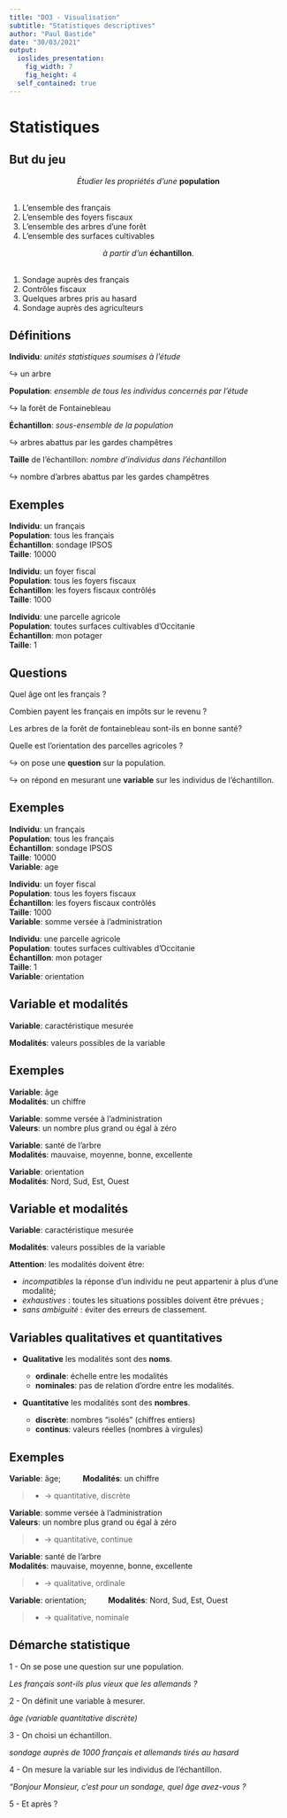 ```yaml
---
title: "DO3 - Visualisation"
subtitle: "Statistiques descriptives"
author: "Paul Bastide"
date: "30/03/2021"
output:
  ioslides_presentation:
    fig_width: 7
    fig_height: 4
  self_contained: true
---
```


<!-- ************************************************************************ -->
# Statistiques
<!-- ************************************************************************ -->

## But du jeu {.build}

<center>
*Étudier les propriétés d'une* **population**  
$~$
</center>

1. L'ensemble des français
2. L'ensemble des foyers fiscaux
3. L'ensemble des arbres d'une forêt
4. L'ensemble des surfaces cultivables

<center>
*à partir d'un* **échantillon**.  
$~$
</center>

1. Sondage auprès des français
2. Contrôles fiscaux
3. Quelques arbres pris au hasard
4. Sondage auprès des agriculteurs

## Définitions {.build}

**Individu**: *unités statistiques soumises à l'étude*

$\hookrightarrow$ un arbre

**Population**: *ensemble de tous les individus concernés par l'étude*

$\hookrightarrow$ la forêt de Fontainebleau

**Échantillon**: *sous-ensemble de la population*

$\hookrightarrow$ arbres abattus par les gardes champêtres

**Taille** de l'échantillon: *nombre d'individus dans l'échantillon*

$\hookrightarrow$ nombre d'arbres abattus par les gardes champêtres

## Exemples {.build}

**Individu**: un français  
**Population**: tous les français  
**Échantillon**: sondage IPSOS  
**Taille**: 10000  

**Individu**: un foyer fiscal  
**Population**: tous les foyers fiscaux  
**Échantillon**: les foyers fiscaux contrôlés  
**Taille**: 1000  

**Individu**: une parcelle agricole  
**Population**: toutes surfaces cultivables d'Occitanie  
**Échantillon**: mon potager  
**Taille**: 1  

## Questions {.build}

Quel âge ont les français ?

Combien payent les français en impôts sur le revenu ?

Les arbres de la forêt de fontainebleau sont-ils en bonne santé?

Quelle est l'orientation des parcelles agricoles ?

$\hookrightarrow$ on pose une **question** sur la population.

$\hookrightarrow$ on répond en mesurant une **variable** sur les individus de l'échantillon.

## Exemples {.build}

**Individu**: un français  
**Population**: tous les français  
**Échantillon**: sondage IPSOS  
**Taille**: 10000  
**Variable**: age

**Individu**: un foyer fiscal  
**Population**: tous les foyers fiscaux  
**Échantillon**: les foyers fiscaux contrôlés  
**Taille**: 1000  
**Variable**: somme versée à l'administration

**Individu**: une parcelle agricole  
**Population**: toutes surfaces cultivables d'Occitanie  
**Échantillon**: mon potager  
**Taille**: 1  
**Variable**: orientation

## Variable et modalités {.build}

**Variable**: caractéristique mesurée

**Modalités**: valeurs possibles de la variable

## Exemples {.build}

**Variable**: âge  
**Modalités**: un chiffre  

**Variable**: somme versée à l'administration  
**Valeurs**: un nombre plus grand ou égal à zéro

**Variable**: santé de l'arbre   
**Modalités**: mauvaise, moyenne, bonne, excellente

**Variable**: orientation  
**Modalités**: Nord, Sud, Est, Ouest

## Variable et modalités 

**Variable**: caractéristique mesurée

**Modalités**: valeurs possibles de la variable

**Attention**: les modalités doivent être:

* *incompatibles* la réponse d'un individu ne peut appartenir à plus d'une modalité;
* *exhaustives* : toutes les situations possibles doivent être prévues ;
* *sans ambiguité* : éviter des erreurs de classement.

## Variables qualitatives et quantitatives

* **Qualitative** les modalités sont des **noms**.

  - **ordinale**: échelle entre les modalités
  - **nominales**: pas de relation d'ordre entre les modalités.

* **Quantitative** les modalités sont des **nombres**.

  - **discrète**: nombres "isolés" (chiffres entiers)
  - **continus**: valeurs réelles (nombres à virgules)
  
## Exemples

**Variable**: âge; $\qquad$ **Modalités**: un chiffre  

>* $\to$ quantitative, discrète

**Variable**: somme versée à l'administration  
**Valeurs**: un nombre plus grand ou égal à zéro

>* $\to$ quantitative, continue

**Variable**: santé de l'arbre   
**Modalités**: mauvaise, moyenne, bonne, excellente

>* $\to$ qualitative, ordinale

**Variable**: orientation; $\qquad$ **Modalités**: Nord, Sud, Est, Ouest

>* $\to$ qualitative, nominale
  
## Démarche statistique {.build}

1 - On se pose une question sur une population.

*Les français sont-ils plus vieux que les allemands ?*

2 - On définit une variable à mesurer.

*âge (variable quantitative discrète)*

3 - On choisi un échantillon.

*sondage auprès de 1000 français et allemands tirés au hasard*

4 - On mesure la variable sur les individus de l'échantillon.

*"Bonjour Monsieur, c'est pour un sondage, quel âge avez-vous ?*

5 - Et après ?
